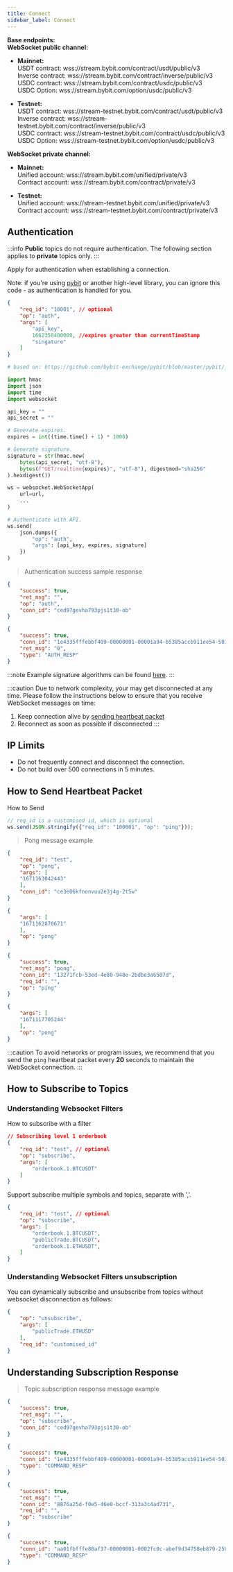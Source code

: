 ```yaml
---
title: Connect
sidebar_label: Connect
---
```


**Base endpoints:**<br/>
**WebSocket public channel:**
- **Mainnet:**<br/>
USDT contract: wss://stream.bybit.com/contract/usdt/public/v3<br/>
Inverse contract: wss://stream.bybit.com/contract/inverse/public/v3<br/>
USDC contract: wss://stream.bybit.com/contract/usdc/public/v3<br/>
USDC Option: wss://stream.bybit.com/option/usdc/public/v3

- **Testnet:**<br/>
USDT contract: wss://stream-testnet.bybit.com/contract/usdt/public/v3<br/>
Inverse contract: wss://stream-testnet.bybit.com/contract/inverse/public/v3<br/>
USDC contract: wss://stream-testnet.bybit.com/contract/usdc/public/v3<br/>
USDC Option: wss://stream-testnet.bybit.com/option/usdc/public/v3

**WebSocket private channel:**
- **Mainnet:**<br/>
Unified account: wss://stream.bybit.com/unified/private/v3<br/>
Contract account: wss://stream.bybit.com/contract/private/v3

- **Testnet:**<br/>
Unified account: wss://stream-testnet.bybit.com/unified/private/v3<br/>
Contract account: wss://stream-testnet.bybit.com/contract/private/v3

## Authentication
:::info
<b>Public</b> topics do not require authentication. The following section applies to <b>private</b> topics only.
:::

<p>Apply for authentication when establishing a connection.</p>
<p>Note: if you're using <a href="https://github.com/bybit-exchange/pybit">pybit</a> or another high-level library, you can ignore this code - as authentication is handled for you.</p>

```json
{
    "req_id": "10001", // optional
    "op": "auth",
    "args": [
        "api_key",
        1662350400000, //expires greater than currentTimeStamp
        "singature"
    ]
}
```

```python
# based on: https://github.com/bybit-exchange/pybit/blob/master/pybit/_http_manager.py

import hmac
import json
import time
import websocket

api_key = ""
api_secret = ""

# Generate expires.
expires = int((time.time() + 1) * 1000)

# Generate signature.
signature = str(hmac.new(
    bytes(api_secret, "utf-8"),
    bytes(f"GET/realtime{expires}", "utf-8"), digestmod="sha256"
).hexdigest())

ws = websocket.WebSocketApp(
    url=url,
    ...
)

# Authenticate with API.
ws.send(
    json.dumps({
        "op": "auth",
        "args": [api_key, expires, signature]
    })
)
```

> Authentication success sample response

<Tabs>
<TabItem value="contract" label="contract">

```json
{
    "success": true,
    "ret_msg": "",
    "op": "auth",
    "conn_id": "ced97gevha793pjs1t30-ob"
}
```

</TabItem>

<TabItem value="unified" label="unified">

```json
{
    "success": true,
    "conn_id": "1e4335fffebbf409-00000001-00001a94-b5385accb911ee54-5032c2b9",
    "ret_msg": "0",
    "type": "AUTH_RESP"
}
```

</TabItem>
</Tabs>

:::note
Example signature algorithms can be found <a href="https://github.com/bybit-exchange/api-usage-examples">here</a>.
:::

:::caution
Due to network complexity, your may get disconnected at any time. Please follow the instructions below to ensure that you receive WebSocket messages on time:
1. Keep connection alive by [sending heartbeat packet](wss-authentication#how-to-send-heartbeat-packet)
2. Reconnect as soon as possible if disconnected
:::

## IP Limits
* Do not frequently connect and disconnect the connection.
* Do not build over 500 connections in 5 minutes.

## How to Send Heartbeat Packet
How to Send

```javascript
// req_id is a customised id, which is optional
ws.send(JSON.stringify({"req_id": "100001", "op": "ping"}));
```

> Pong message example

<Tabs>
<TabItem value="contract" label="contract-private">

```json
{
    "req_id": "test",
    "op": "pong",
    "args": [
    "1671163042443"
    ],
    "conn_id": "ce3e06kfnonvuu2e3j4g-2t5w"
}
```

</TabItem>

<TabItem value="unified" label="unified-private">

```json
{
    "args": [
    "1671162870671"
    ],
    "op": "pong"
}
```

</TabItem>
<TabItem value="public" label="usdt-usdc-inverse-public">

```json
{
    "success": true,
    "ret_msg": "pong",
    "conn_id": "13271fcb-53ed-4e80-948e-2bdbe3a6587d",
    "req_id": "",
    "op": "ping"
}
```

</TabItem>

<TabItem value="public-option" label="option-public">

```json
{
    "args": [
    "1671117705244"
    ],
    "op": "pong"
}
```

</TabItem>
</Tabs>


:::caution
To avoid networks or program issues, we recommend that you send the <code>ping</code> heartbeat packet every <b>20</b> seconds to maintain the WebSocket connection.
:::

## How to Subscribe to Topics
### Understanding Websocket Filters

How to subscribe with a filter

```json
// Subscribing level 1 orderbook
{
    "req_id": "test", // optional
    "op": "subscribe",
    "args": [
        "orderbook.1.BTCUSDT"
    ]
}
```

Support subscribe multiple symbols and topics, separate with ','.

```json
{
    "req_id": "test", // optional
    "op": "subscribe",
    "args": [
        "orderbook.1.BTCUSDT",
        "publicTrade.BTCUSDT"，
        "orderbook.1.ETHUSDT",
    ]
}
```

### Understanding Websocket Filters unsubscription

You can dynamically subscribe and unsubscribe from topics without websocket disconnection as follows:

```json
{
    "op": "unsubscribe",
    "args": [
        "publicTrade.ETHUSD"
    ],
    "req_id": "customised_id"
}
```

## Understanding Subscription Response
> Topic subscription response message example

<Tabs>
<TabItem value="contract" label="contract-private">

```json
{
    "success": true,
    "ret_msg": "",
    "op": "subscribe",
    "conn_id": "ced97gevha793pjs1t30-ob"
}
```

</TabItem>

<TabItem value="unified" label="unified-private">

```json
{
    "success": true,
    "conn_id": "1e4335fffebbf409-00000001-00001a94-b5385accb911ee54-5032c2b9",
    "type": "COMMAND_RESP"
}
```

</TabItem>
<TabItem value="public" label="usdt-usdc-inverse-public">

```json
{
    "success": true,
    "ret_msg": "",
    "conn_id": "8876a25d-f0e5-46e0-bccf-313a3c4ad731",
    "req_id": "",
    "op": "subscribe"
}
```

</TabItem>

<TabItem value="public-option" label="option-public">

```json
{
    "success": true,
    "conn_id": "aa01fbfffe80af37-00000001-0002fc0c-abef9d34758eb879-2505dda0",
    "type": "COMMAND_RESP"
}
```

</TabItem>
</Tabs>